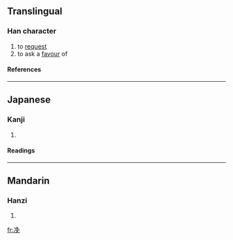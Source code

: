 ==Translingual==
===Han character===
{{Han char|rad=冫|as=07|sn=9|four=|canj=戈一弓日山 (IMNAU)}}
# to [[request]]
# to ask a [[favour]] of
====References====
{{Han ref|kx=0132.311|dkj=01654|hdz=10299.080|uh=51C2|ud=20930}}
----
==Japanese==
===Kanji===
{{ja-kanji|grade=|rs=冫07}}
# {{defn|Japanese}} 
====Readings====
{{ja-readings|on=[[ばい]] (bai)|kun=}}
----
==Mandarin==
===Hanzi===
{{cmn-hanzi|pin=[[měi]] (mei3)|wg=mei<sup>3</sup>}}
# {{defn|Mandarin}}

[[fr:凂]]